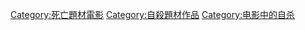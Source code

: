 [[Category:死亡題材電影|Category:死亡題材電影]]
[[Category:自殺題材作品|Category:自殺題材作品]]
[[Category:电影中的自杀|Category:电影中的自杀]]